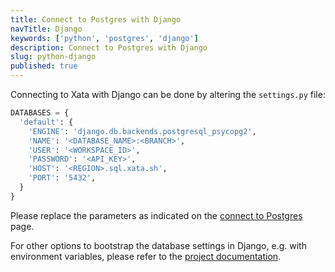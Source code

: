 ```yaml
---
title: Connect to Postgres with Django
navTitle: Django
keywords: ['python', 'postgres', 'django']
description: Connect to Postgres with Django
slug: python-django
published: true
---
```


Connecting to Xata with Django can be done by altering the `settings.py` file:

```python title="settings.py"
DATABASES = {
  'default': {
    'ENGINE': 'django.db.backends.postgresql_psycopg2',
    'NAME': '<DATABASE_NAME>:<BRANCH>',
    'USER': '<WORKSPACE_ID>',
    'PASSWORD': '<API_KEY>',
    'HOST': '<REGION>.sql.xata.sh',
    'PORT': '5432',
  }
}
```

Please replace the parameters as indicated on the [connect to Postgres](/docs/postgres) page.

For other options to bootstrap the database settings in Django, e.g. with environment variables, please refer to the [project documentation](https://docs.djangoproject.com/en/5.0/ref/databases/#postgresql-notes).
